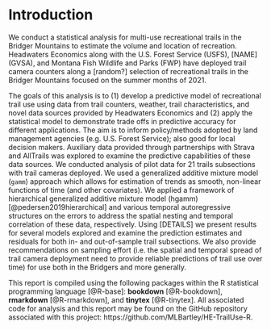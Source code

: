 
# Introduction 

We conduct a statistical analysis for multi-use recreational trails in the Bridger Mountains to estimate the volume and location of recreation. Headwaters Economics along with the U.S. Forest Service (USFS), [NAME] (GVSA), and Montana Fish Wildlife and Parks (FWP) have deployed trail camera counters along a [random?] selection of recreational trails in the Bridger Mountains focused on the summer months of 2021. 

The goals of this analysis is to (1) develop a predictive model of recreational trail use using data from trail counters, weather, trail characteristics, and novel data sources provided by Headwaters Economics and (2) apply the statistical model to demonstrate trade offs in predictive accuracy for different applications. The aim is to inform policy/methods adopted by land management agencies (e.g. U.S. Forest Service); also good for local decision makers. Auxiliary data provided through partnerships with Strava and AllTrails was explored to examine the predictive capabilities of these data sources. We conducted analysis of pilot data for 21 trails subsections with trail cameras deployed.  We used a generalized additive mixture model (`gamm`) approach which allows for estimation of trends as smooth, non-linear functions of time (and other covariates). We applied a framework of hierarchical generalized additive mixture model (hgamm) [@pedersen2019hierarchical] and various temporal autoregressive structures on the errors to address the spatial nesting and temporal correlation of these data, respectively. Using [DETAILS] we present results for several models explored and examine the prediction estimates and residuals for both in- and out-of-sample trail subsections. We also provide recommendations on sampling effort (i.e. the spatial and temporal spread of trail camera deployment need to provide reliable predictions of trail use over time) for use both in the Bridgers and more generally.

This report is compiled using the following packages within the R statistical programming language [@R-base]: **bookdown** [@R-bookdown], **rmarkdown** [@R-rmarkdown], and **tinytex** [@R-tinytex]. All associated code for analysis and this report may be found on the GitHub repository associated with this project: https://github.com/MLBartley/HE-TrailUse-R. 